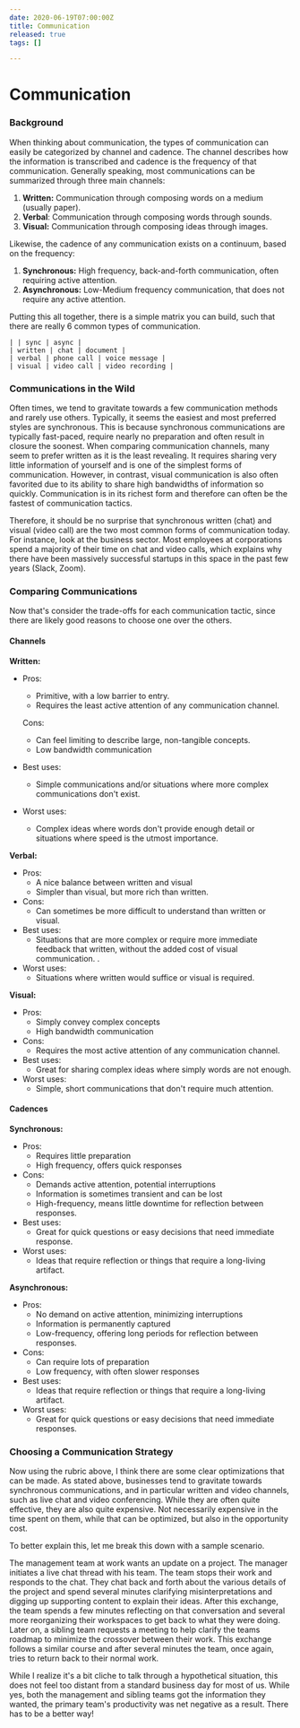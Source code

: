 ```yaml
---
date: 2020-06-19T07:00:00Z
title: Communication
released: true
tags: []

---
```

# Communication

### Background

When thinking about communication, the types of communication can easily be categorized by channel and cadence. The channel describes how the information is transcribed and cadence is the frequency of that communication. Generally speaking, most communications can be summarized through three main channels:

1. **Written:** Communication through composing words on a medium (usually paper).
2. **Verbal**: Communication through composing words through sounds.
3. **Visual:** Communication through composing ideas through images.

Likewise, the cadence of any communication exists on a continuum, based on the frequency:

1. **Synchronous:** High frequency, back-and-forth communication, often requiring active attention.
2. **Asynchronous:** Low-Medium frequency communication, that does not require any active attention.

Putting this all together, there is a simple matrix you can build, such that there are really 6 common types of communication.

    | | sync | async |
    | written | chat | document |
    | verbal | phone call | voice message |
    | visual | video call | video recording |

### Communications in the Wild

Often times, we tend to gravitate towards a few communication methods and rarely use others. Typically, it seems the easiest and most preferred styles are synchronous. This is because synchronous communications are typically fast-paced, require nearly no preparation and often result in closure the soonest. When comparing communication channels, many seem to prefer written as it is the least revealing. It requires sharing very little information of yourself and is one of the simplest forms of communication. However, in contrast, visual communication is also often favorited due to its ability to share high bandwidths of information so quickly. Communication is in its richest form and therefore can often be the fastest of communication tactics. 

Therefore, it should be no surprise that synchronous written (chat) and visual (video call) are the two most common forms of communication today. For instance, look at the business sector. Most employees at corporations spend a majority of their time on chat and video calls, which explains why there have been massively successful startups in this space in the past few years (Slack, Zoom). 

### Comparing Communications

Now that's consider the trade-offs for each communication tactic, since there are likely good reasons to choose one over the others. 

#### Channels

**Written:**

* Pros:
  * Primitive, with a low barrier to entry.
  * Requires the least active attention of any communication channel.

  Cons:
  * Can feel limiting to describe large, non-tangible concepts.
  * Low bandwidth communication
* Best uses:
  * Simple communications and/or situations where more complex communications don't exist.
* Worst uses:
  * Complex ideas where words don't provide enough detail or situations where speed is the utmost importance.

**Verbal:**

* Pros:
  * A nice balance between written and visual
  * Simpler than visual, but more rich than written.
* Cons:
  * Can sometimes be more difficult to understand than written or visual.
* Best uses:
  * Situations that are more complex or require more immediate feedback that written, without the added cost of visual communication.   .
* Worst uses:
  * Situations where written would suffice or visual is required.

**Visual:**

* Pros:
  * Simply convey complex concepts
  * High bandwidth communication
* Cons:
  * Requires the most active attention of any communication channel.
* Best uses:
  * Great for sharing complex ideas where simply words are not enough.
* Worst uses:
  * Simple, short communications that don't require much attention.

#### Cadences

**Synchronous:** 

* Pros:
  * Requires little preparation
  * High frequency, offers quick responses
* Cons:
  * Demands active attention, potential interruptions
  * Information is sometimes transient and can be lost
  * High-frequency, means little downtime for reflection between responses.
* Best uses:
  * Great for quick questions or easy decisions that need immediate response.
* Worst uses:
  * Ideas that require reflection or things that require a long-living artifact.

**Asynchronous:**

* Pros:
  * No demand on active attention, minimizing interruptions
  * Information is permanently captured
  * Low-frequency, offering long periods for reflection between responses.
* Cons:
  * Can require lots of preparation
  * Low frequency, with often slower responses
* Best uses:
  * Ideas that require reflection or things that require a long-living artifact.
* Worst uses:
  * Great for quick questions or easy decisions that need immediate responses.

### Choosing a Communication Strategy

Now using the rubric above, I think there are some clear optimizations that can be made. As stated above, businesses tend to gravitate towards synchronous communications, and in particular written and video channels, such as live chat and video conferencing. While they are often quite effective, they are also quite expensive. Not necessarily expensive in the time spent on them, while that can be optimized, but also in the opportunity cost.

To better explain this, let me break this down with a sample scenario.

The management team at work wants an update on a project. The manager initiates a live chat thread with his team. The team stops their work and responds to the chat. They chat back and forth about the various details of the project and spend several minutes clarifying misinterpretations and digging up supporting content to explain their ideas. After this exchange, the team spends a few minutes reflecting on that conversation and several more reorganizing their workspaces to get back to what they were doing. Later on, a sibling team requests a meeting to help clarify the teams roadmap to minimize the crossover between their work. This exchange follows a similar course and after several minutes the team, once again, tries to return back to their normal work.

While I realize it's a bit cliche to talk through a hypothetical situation, this does not feel too distant from a standard business day for most of us. While yes, both the management and sibling teams got the information they wanted, the primary team's productivity was net negative as a result. There has to be a better way!